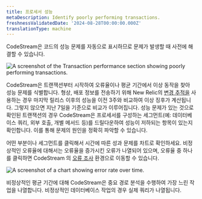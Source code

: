 ```yaml
---
title: 프로세서 성능
metaDescription: Identify poorly performing transactions.
freshnessValidatedDate: '2024-08-28T00:00:00.000Z'
translationType: machine
---
```


CodeStream은 코드의 성능 문제를 자동으로 표시하므로 문제가 발생할 때 사전에 해결할 수 있습니다.

<img title="Transaction performance section showing poorly performing transactions" alt="A screenshot of the Transaction performance section showing poorly performing transactions." src="/images/codestream_screenshot-crop_code-level-anomalies.webp" />

CodeStream은 트랜잭션부터 시작하여 오류율이나 평균 기간에서 이상 동작을 찾아 성능 문제를 식별합니다. 형상, 배포 정보를 전송하기 위해 New Relic의 [변경 추적을](/docs/change-tracking/change-tracking-introduction/) 사용하는 경우 마지막 릴리스 이후의 성능을 이전 3주와 비교하여 이상 징후가 계산됩니다. 그렇지 않으면 지난 7일을 기준으로 비교가 이루어집니다. 성능 문제가 있는 것으로 확인된 트랜잭션의 경우 CodeStream은 프로세서를 구성하는 세그먼트(예: 데이터베이스 쿼리, 외부 호출, 개별 메서드 등)를 드릴다운하여 성능이 저하되는 항목이 있는지 확인합니다. 이를 통해 문제의 원인을 정확히 파악할 수 있습니다.

어떤 부분이나 세그먼트를 클릭해서 시간에 따른 성과 문제를 차트로 확인하세요. 비정상적인 오류율에 대해서는 오류율을 증가시킨 오류가 나열되어 있으며, 오류율 중 하나를 클릭하면 CodeStream 의 [오류 조사](/docs/codestream/observability/error-investigation) 환경으로 이동할 수 있습니다.

<img title="Chart of anomalous error rate over time" alt="A screenshot of a chart showing error rate over time." src="/images/codestream_screenshot-crop_anomalous-errorrate.webp" />

비정상적인 평균 기간에 대해 CodeStream은 중요 경로 분석을 수행하여 가장 느린 작업을 나열합니다. 비정상적인 데이터베이스 작업의 경우 실제 쿼리가 나열됩니다.